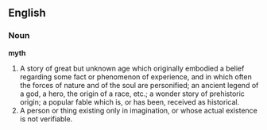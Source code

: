 ==English==

===Noun===

'''myth'''

#A story of great but unknown age which originally embodied a belief regarding some fact or phenomenon of experience, and in which often the forces of nature and of the soul are personified; an ancient legend of a god, a hero, the origin of a race, etc.; a wonder story of prehistoric origin; a popular fable which is, or has been, received as historical.
#A person or thing existing only in imagination, or whose actual existence is not verifiable.